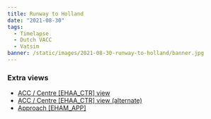 ```yaml
---
title: Runway to Holland
date: "2021-08-30"
tags:
  - Timelapse
  - Dutch VACC
  - Vatsim
banner: /static/images/2021-08-30-runway-to-holland/banner.jpg
---
```


<Youtube src="https://www.youtube-nocookie.com/embed/OkU2CWSKcmU" />

### Extra views

- [ACC / Centre [EHAA_CTR] view](https://youtu.be/nJKoE3PFinM​)
- [ACC / Centre [EHAA_CTR] view (alternate)](https://youtu.be/LahHPiFyW7M)
- [Approach [EHAM_APP]](https://youtu.be/i8WjR374fyo)
